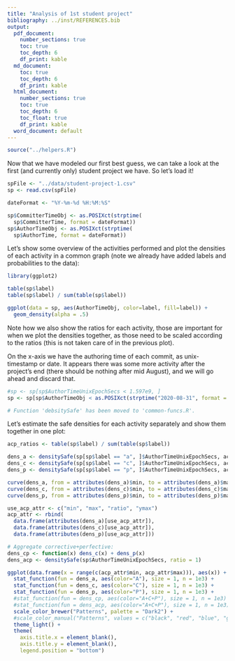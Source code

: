 ```yaml
---
title: "Analysis of 1st student project"
bibliography: ../inst/REFERENCES.bib
output:
  pdf_document:
    number_sections: true
    toc: true
    toc_depth: 6
    df_print: kable
  md_document:
    toc: true
    toc_depth: 6
    df_print: kable
  html_document:
    number_sections: true
    toc: true
    toc_depth: 6
    toc_float: true
    df_print: kable
  word_document: default
---
```


```r
source("../helpers.R")
```

Now that we have modeled our first best guess, we can take a look at the first (and currently only) student project we have. So let's load it!

```r
spFile <- "../data/student-project-1.csv"
sp <- read.csv(spFile)

dateFormat <- "%Y-%m-%d %H:%M:%S"

sp$CommitterTimeObj <- as.POSIXct(strptime(
  sp$CommitterTime, format = dateFormat))
sp$AuthorTimeObj <- as.POSIXct(strptime(
  sp$AuthorTime, format = dateFormat))
```

Let's show some overview of the activities performed and plot the densities of each activity in a common graph (note we already have added labels and probabilities to the data):

```r
library(ggplot2)

table(sp$label)
table(sp$label) / sum(table(sp$label))

ggplot(data = sp, aes(AuthorTimeObj, color=label, fill=label)) +
  geom_density(alpha = .5)
```

Note how we also show the ratios for each activity, those are important for when we plot the densities together, as those need to be scaled according to the ratios (this is not taken care of in the previous plot).

On the x-axis we have the authoring time of each commit, as unix-timestamp or date. It appears there was some more activity after the project's end (there should be nothing after mid August), and we will go ahead and discard that.

```r
#sp <- sp[sp$AuthorTimeUnixEpochSecs < 1.597e9, ]
sp <- sp[sp$AuthorTimeObj < as.POSIXct(strptime("2020-08-31", format = "%Y-%m-%d")), ]
```


```r
# Function 'debsitySafe' has been moved to 'common-funcs.R'.
```

Let's estimate the safe densities for each activity separately and show them together in one plot:

```r
acp_ratios <- table(sp$label) / sum(table(sp$label))

dens_a <- densitySafe(sp[sp$label == "a", ]$AuthorTimeUnixEpochSecs, acp_ratios[["a"]])
dens_c <- densitySafe(sp[sp$label == "c", ]$AuthorTimeUnixEpochSecs, acp_ratios[["c"]])
dens_p <- densitySafe(sp[sp$label == "p", ]$AuthorTimeUnixEpochSecs, acp_ratios[["p"]])

curve(dens_a, from = attributes(dens_a)$min, to = attributes(dens_a)$max)
curve(dens_c, from = attributes(dens_c)$min, to = attributes(dens_c)$max, add = TRUE)
curve(dens_p, from = attributes(dens_p)$min, to = attributes(dens_p)$max, add = TRUE)
```
```r
use_acp_attr <- c("min", "max", "ratio", "ymax")
acp_attr <- rbind(
  data.frame(attributes(dens_a)[use_acp_attr]),
  data.frame(attributes(dens_c)[use_acp_attr]),
  data.frame(attributes(dens_p)[use_acp_attr]))

# Aggregate corrective+perfective:
dens_cp <- function(x) dens_c(x) + dens_p(x)
dens_acp <- densitySafe(sp$AuthorTimeUnixEpochSecs, ratio = 1)

ggplot(data.frame(x = range(c(acp_attr$min, acp_attr$max))), aes(x)) +
  stat_function(fun = dens_a, aes(color="A"), size = 1, n = 1e3) +
  stat_function(fun = dens_c, aes(color="C"), size = 1, n = 1e3) +
  stat_function(fun = dens_p, aes(color="P"), size = 1, n = 1e3) +
  #stat_function(fun = dens_cp, aes(color="A+C+P"), size = 1, n = 1e3) +
  #stat_function(fun = dens_acp, aes(color="A+C+P"), size = 1, n = 1e3) +
  scale_color_brewer("Patterns", palette = "Dark2") +
  #scale_color_manual("Patterns", values = c("black", "red", "blue", "green")) +
  theme_light() +
  theme(
    axis.title.x = element_blank(),
    axis.title.y = element_blank(),
    legend.position = "bottom")
```












